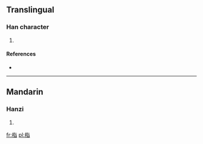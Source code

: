 ==Translingual==

===Han character===
{{Han char|rn=75|rad=木|as=06|sn=10|four=4196<sub>1</sub>|canj=木心日 (DPA), X木心日 (XDPA)}}

# {{defn|Han|sort=木06}}

====References====
* {{Han ref|kx=0524.090|dkj=14747|dj=0912.100|hdz=21203.030|uh=683A|ud=26682|bh=D1F2|bd=53746}}

----

==Mandarin==

===Hanzi===
{{cmn-hanzi|pin=[[zhǐ]] ([[zhi3]])|wg=chih<sup>3</sup>}}

# {{defn|lang=cmn|sort=木06}}

[[fr:栺]]
[[pl:栺]]